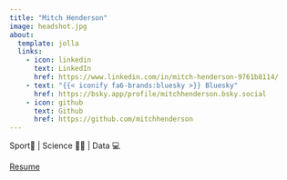 ```yaml
---
title: "Mitch Henderson"
image: headshot.jpg
about:
  template: jolla
  links:
    - icon: linkedin
      text: LinkedIn
      href: https://www.linkedin.com/in/mitch-henderson-9761b8114/
    - text: "{{< iconify fa6-brands:bluesky >}} Bluesky"
      href: https://bsky.app/profile/mitchhenderson.bsky.social
    - icon: github
      text: Github
      href: https://github.com/mitchhenderson
---
```


Sport🏅 \| Science 👨‍🔬 \| Data 💻

[Resume](https://drive.google.com/uc?export=download&id=1a5qqr7yBhxUemN35BaE8nMW9mcFiXsBL "Resume download link")
